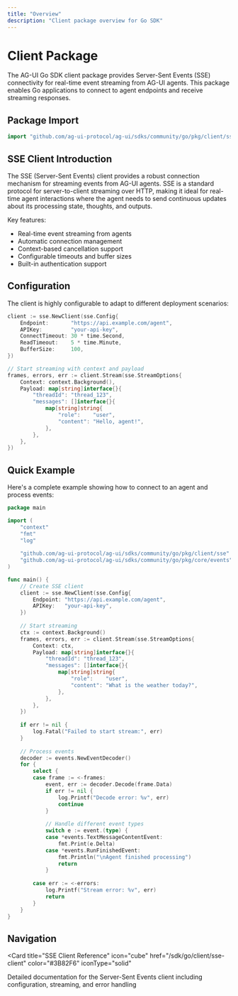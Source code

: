 ```yaml
---
title: "Overview"
description: "Client package overview for Go SDK"
---
```


# Client Package

The AG-UI Go SDK client package provides Server-Sent Events (SSE) connectivity for real-time event streaming from AG-UI agents. This package enables Go applications to connect to agent endpoints and receive streaming responses.

## Package Import

```go
import "github.com/ag-ui-protocol/ag-ui/sdks/community/go/pkg/client/sse"
```

## SSE Client Introduction

The SSE (Server-Sent Events) client provides a robust connection mechanism for streaming events from AG-UI agents. SSE is a standard protocol for server-to-client streaming over HTTP, making it ideal for real-time agent interactions where the agent needs to send continuous updates about its processing state, thoughts, and outputs.

Key features:
- Real-time event streaming from agents
- Automatic connection management
- Context-based cancellation support
- Configurable timeouts and buffer sizes
- Built-in authentication support

## Configuration

The client is highly configurable to adapt to different deployment scenarios:

```go
client := sse.NewClient(sse.Config{
    Endpoint:       "https://api.example.com/agent",
    APIKey:         "your-api-key",
    ConnectTimeout: 30 * time.Second,
    ReadTimeout:    5 * time.Minute,
    BufferSize:     100,
})

// Start streaming with context and payload
frames, errors, err := client.Stream(sse.StreamOptions{
    Context: context.Background(),
    Payload: map[string]interface{}{
        "threadId": "thread_123",
        "messages": []interface{}{
            map[string]string{
                "role":    "user",
                "content": "Hello, agent!",
            },
        },
    },
})
```

## Quick Example

Here's a complete example showing how to connect to an agent and process events:

```go
package main

import (
    "context"
    "fmt"
    "log"
    
    "github.com/ag-ui-protocol/ag-ui/sdks/community/go/pkg/client/sse"
    "github.com/ag-ui-protocol/ag-ui/sdks/community/go/pkg/core/events"
)

func main() {
    // Create SSE client
    client := sse.NewClient(sse.Config{
        Endpoint: "https://api.example.com/agent",
        APIKey:   "your-api-key",
    })
    
    // Start streaming
    ctx := context.Background()
    frames, errors, err := client.Stream(sse.StreamOptions{
        Context: ctx,
        Payload: map[string]interface{}{
            "threadId": "thread_123",
            "messages": []interface{}{
                map[string]string{
                    "role":    "user",
                    "content": "What is the weather today?",
                },
            },
        },
    })
    
    if err != nil {
        log.Fatal("Failed to start stream:", err)
    }
    
    // Process events
    decoder := events.NewEventDecoder()
    for {
        select {
        case frame := <-frames:
            event, err := decoder.Decode(frame.Data)
            if err != nil {
                log.Printf("Decode error: %v", err)
                continue
            }
            
            // Handle different event types
            switch e := event.(type) {
            case *events.TextMessageContentEvent:
                fmt.Print(e.Delta)
            case *events.RunFinishedEvent:
                fmt.Println("\nAgent finished processing")
                return
            }
            
        case err := <-errors:
            log.Printf("Stream error: %v", err)
            return
        }
    }
}
```

## Navigation

<Card
  title="SSE Client Reference"
  icon="cube"
  href="/sdk/go/client/sse-client"
  color="#3B82F6"
  iconType="solid"
>
  Detailed documentation for the Server-Sent Events client including configuration, streaming, and error handling
</Card>